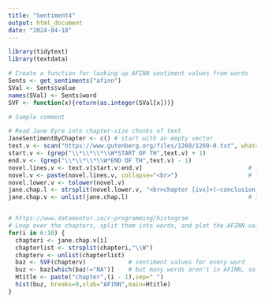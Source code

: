 ```yaml
---
title: "Sentiment4"
output: html_document
date: "2024-04-18"
---
```


```r
library(tidytext)
library(textdata)

# Create a function for looking up AFINN sentiment values from words
Sents <- get_sentiments("afinn")
SVal <- Sents$value
names(SVal) <- Sents$word
SVF <- function(x){return(as.integer(SVal[x]))}

# Sample comment

# Read Jane Eyre into chapter-size chunks of text
JaneSentimentByChapter <- c() # start with an empty vector 
text.v <- scan("https://www.gutenberg.org/files/1260/1260-0.txt", what="character", sep="\n")
start.v <- (grep("\\*\\*\\*\\W*START OF TH",text.v) + 1)
end.v <- (grep("\\*\\*\\*\\W*END OF TH",text.v) - 1)
novel.lines.v <- text.v[start.v:end.v]                              # 1 element per line
novel.v <- paste(novel.lines.v, collapse="<br>")                    # linebreaks become tags
novel.lower.v <- tolower(novel.v)
jane.chap.l <- strsplit(novel.lower.v, "<br>chapter [ivx]+(—conclusion)?<br>")    # split at chapter breaks
jane.chap.v <- unlist(jane.chap.l)                                  # 1 element per chapter


# https://www.datamentor.io/r-programming/histogram
# Loop over the chapters, split them into words, and plot the AFINN values for each chapter
for(i in 6:10) {    
  chapteri <- jane.chap.v[i]
  chapterlist <- strsplit(chapteri,"\\W")
  chapterv <- unlist(chapterlist)
  baz <- SVF(chapterv)            # sentiment values for every word
  buz <- baz[which(baz!="NA")]    # but many words aren't in AFINN, so eliminate null values
  Htitle <- paste("chapter",(i - 1),sep=" ")
  hist(buz, breaks=9,xlab="AFINN",main=Htitle)
}




```

